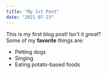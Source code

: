 ```yaml
---
title: "My 1st Post"
date: "2021-07-23"
---
```

This is my first blog post! Isn't it *great*?  
Some of my **favorite** things are:
* Petting dogs
* Singing
* Eating potato-based foods
